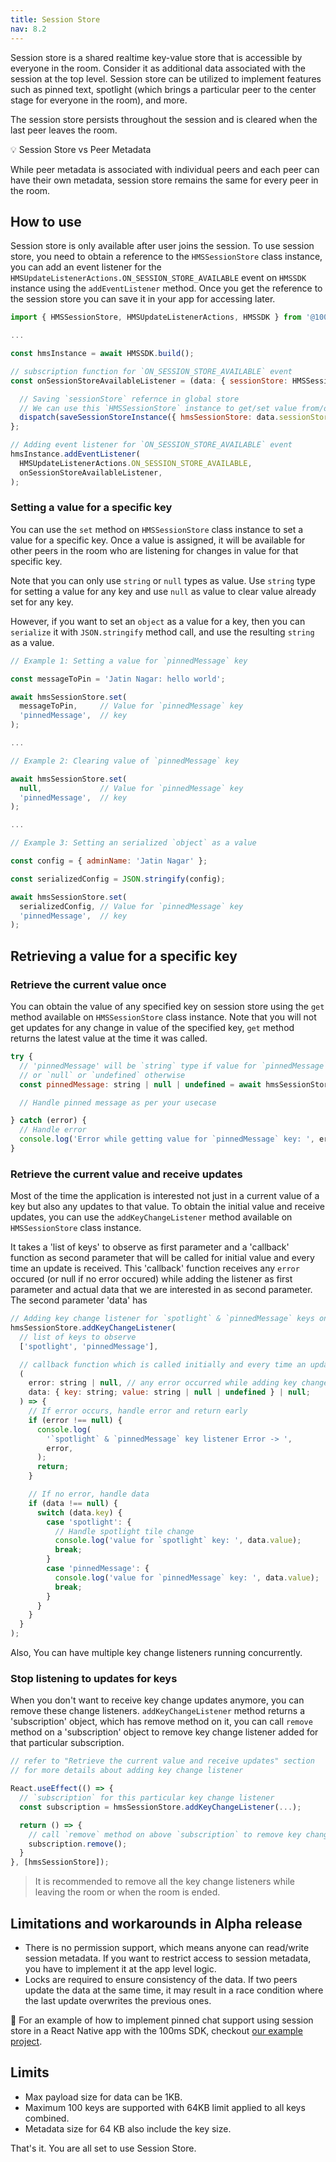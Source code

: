 ```yaml
---
title: Session Store
nav: 8.2
---
```


Session store is a shared realtime key-value store that is accessible by everyone in the room. Consider it as additional data associated with the session at the top level. Session store can be utilized to implement features such as pinned text, spotlight (which brings a particular peer to the center stage for everyone in the room), and more.

The session store persists throughout the session and is cleared when the last peer leaves the room.

<Note>
💡 Session Store vs Peer Metadata

While peer metadata is associated with individual peers and each peer can have their own metadata, session store remains the same for every peer in the room.

</Note>


## How to use

Session store is only available after user joins the session. To use session store, you need to
obtain a reference to the `HMSSessionStore` class instance, you can add an event listener for the
`HMSUpdateListenerActions.ON_SESSION_STORE_AVAILABLE` event on `HMSSDK` instance using
the `addEventListener` method. Once you get the reference to the session store you can save it
in your app for accessing later.

```js
import { HMSSessionStore, HMSUpdateListenerActions, HMSSDK } from '@100mslive/react-native-hms';

...

const hmsInstance = await HMSSDK.build();

// subscription function for `ON_SESSION_STORE_AVAILABLE` event
const onSessionStoreAvailableListener = (data: { sessionStore: HMSSessionStore; }) => {

  // Saving `sessionStore` refernce in global store
  // We can use this `HMSSessionStore` instance to get/set value from/on room session
  dispatch(saveSessionStoreInstance({ hmsSessionStore: data.sessionStore }));
};

// Adding event listener for `ON_SESSION_STORE_AVAILABLE` event
hmsInstance.addEventListener(
  HMSUpdateListenerActions.ON_SESSION_STORE_AVAILABLE,
  onSessionStoreAvailableListener,
);
```

### Setting a value for a specific key

You can use the `set` method on `HMSSessionStore` class instance to set a value for a specific key.
Once a value is assigned, it will be available for other peers in the room who are listening for
changes in value for that specific key.

Note that you can only use `string` or `null` types as value. Use `string` type for setting a value for
any key and use `null` as value to clear value already set for any key.

However, if you want to set an `object` as a value for a key, then you can `serialize` it with
`JSON.stringify` method call, and use the resulting `string` as a value.

```js
// Example 1: Setting a value for `pinnedMessage` key

const messageToPin = 'Jatin Nagar: hello world';

await hmsSessionStore.set(
  messageToPin,     // Value for `pinnedMessage` key
  'pinnedMessage',  // key
);

...

// Example 2: Clearing value of `pinnedMessage` key

await hmsSessionStore.set(
  null,             // Value for `pinnedMessage` key
  'pinnedMessage',  // key
);

...

// Example 3: Setting an serialized `object` as a value

const config = { adminName: 'Jatin Nagar' };

const serializedConfig = JSON.stringify(config);

await hmsSessionStore.set(
  serializedConfig, // Value for `pinnedMessage` key
  'pinnedMessage',  // key
);
```


## Retrieving a value for a specific key

### Retrieve the current value once

You can obtain the value of any specified key on session store using the `get` method available
on `HMSSessionStore` class instance. Note that you will not get updates for any change in value
of the specified key, `get` method returns the latest value at the time it was called.

```js
try {
  // 'pinnedMessage' will be `string` type if value for `pinnedMessage` key is set on session store,
  // or `null` or `undefined` otherwise
  const pinnedMessage: string | null | undefined = await hmsSessionStore.get('pinnedMessage');

  // Handle pinned message as per your usecase

} catch (error) {
  // Handle error
  console.log('Error while getting value for `pinnedMessage` key: ', error);
}
```

### Retrieve the current value and receive updates

Most of the time the application is interested not just in a current value of a key but also any
updates to that value. To obtain the initial value and receive updates, you can use the
`addKeyChangeListener` method available on `HMSSessionStore` class instance.

It takes a 'list of keys' to observe as first parameter and a 'callback' function as second parameter
that will be called for initial value and every time an update is received. This 'callback' function
receives any `error` occured (or null if no error occured) while adding the listener as first parameter
and actual data that we are interested in as second parameter. The second parameter 'data' has 

```js
// Adding key change listener for `spotlight` & `pinnedMessage` keys on Session Store
hmsSessionStore.addKeyChangeListener(
  // list of keys to observe
  ['spotlight', 'pinnedMessage'], 

  // callback function which is called initially and every time an update is received
  (
    error: string | null, // any error occurred while adding key change listener
    data: { key: string; value: string | null | undefined } | null;
  ) => {
    // If error occurs, handle error and return early
    if (error !== null) {
      console.log(
        '`spotlight` & `pinnedMessage` key listener Error -> ',
        error,
      );
      return;
    }

    // If no error, handle data
    if (data !== null) {
      switch (data.key) {
        case 'spotlight': {
          // Handle spotlight tile change
          console.log('value for `spotlight` key: ', data.value);
          break;
        }
        case 'pinnedMessage': {
          console.log('value for `pinnedMessage` key: ', data.value);
          break;
        }
      }
    }
  }
);
```

Also, You can have multiple key change listeners running concurrently.

### Stop listening to updates for keys

When you don't want to receive key change updates anymore, you can remove these change listeners.
`addKeyChangeListener` method returns a 'subscription' object, which has remove method on it, you can
call `remove` method on a 'subscription' object to remove key change listener added for that particular
subscription.

```js
// refer to "Retrieve the current value and receive updates" section
// for more details about adding key change listener

React.useEffect(() => {
  // `subscription` for this particular key change listener
  const subscription = hmsSessionStore.addKeyChangeListener(...);

  return () => {
    // call `remove` method on above `subscription` to remove key change listener
    subscription.remove();
  }
}, [hmsSessionStore]);
```

> It is recommended to remove all the key change listeners while leaving the room or when the room is ended.


## Limitations and workarounds in Alpha release

-   There is no permission support, which means anyone can read/write session metadata. If you want to restrict access to session metadata, you have to implement it at the app level logic.
-   Locks are required to ensure consistency of the data. If two peers update the data at the same time, it may result in a race condition where the last update overwrites the previous ones.

👀 For an example of how to implement pinned chat support using session store in a React Native app with the 100ms SDK, checkout [our example project](https://github.com/100mslive/100ms-flutter/blob/main/example/lib/meeting/meeting_store.dart).

## Limits

- Max payload size for data can be 1KB.
- Maximum 100 keys are supported with 64KB limit applied to all keys combined.
- Metadata size for 64 KB also include the key size.

That's it. You are all set to use Session Store.
